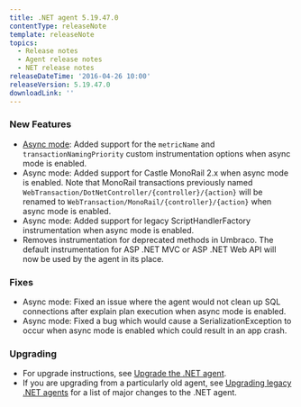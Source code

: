 ```yaml
---
title: .NET agent 5.19.47.0
contentType: releaseNote
template: releaseNote
topics:
  - Release notes
  - Agent release notes
  - NET release notes
releaseDateTime: '2016-04-26 10:00'
releaseVersion: 5.19.47.0
downloadLink: ''
---
```


### New Features

* [Async mode](https://docs.newrelic.com/docs/agents/net-agent/features/async-mode-net): Added support for the `metricName` and `transactionNamingPriority` custom instrumentation options when async mode is enabled.
* Async mode: Added support for Castle MonoRail 2.x when async mode is enabled. Note that MonoRail transactions previously named `WebTransaction/DotNetController/{controller}/{action}` will be renamed to `WebTransaction/MonoRail/{controller}/{action}` when async mode is enabled.
* Async mode: Added support for legacy ScriptHandlerFactory instrumentation when async mode is enabled.
* Removes instrumentation for deprecated methods in Umbraco. The default instrumentation for ASP .NET MVC or ASP .NET Web API will now be used by the agent in its place.

### Fixes

* Async mode: Fixed an issue where the agent would not clean up SQL connections after explain plan execution when async mode is enabled.
* Async mode: Fixed a bug which would cause a SerializationException to occur when async mode is enabled which could result in an app crash.

### Upgrading

* For upgrade instructions, see [Upgrade the .NET agent](/docs/agents/net-agent/installation-configuration/upgrade-net-agent#updating_net).
* If you are upgrading from a particularly old agent, see [Upgrading legacy .NET agents](/docs/agents/net-agent/troubleshooting/upgrading-legacy-net-agents) for a list of major changes to the .NET agent.
